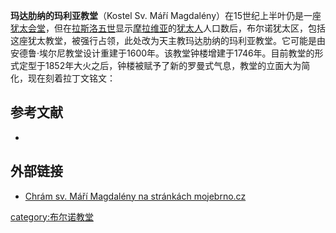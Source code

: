 {{Infobox religious building
| building_name          = 玛达肋纳的玛利亚教堂
| image               = Overview of Church of Saint Mary Magdalene in Brno, Brno-City District.jpg
| obrázek_velikost      = 200px
| náboženství           = [[基督教|基督教]]
| ritus                 = [[罗马天主教|罗马天主教]]
| stát                  = [[捷克|捷克]]
| stát_podcelek1        = 南摩拉维亚
| location                  = [[布尔诺|布尔诺]] 
| datum_posvěcení       = 16. duben 1673 Olomouckým biskupem [[Karel_Lichtenstein|Karlem Lichtensteinem]]
| user               = 小修道院
| architektura          = ano
| architekti            = Mj. Ondřej Erna
| založení              = 14. únor [[1651|1651]]
| dokončení             = 16. duben [[1673|1673]]
| adresa                = Františkánská, 602 00  Brno-město 
}}

'''玛达肋纳的玛利亚教堂'''（Kostel Sv. Máří Magdalény）在15世纪上半叶仍是一座[[犹太会堂|犹太会堂]]，但在[[拉斯洛五世|拉斯洛五世]]显示[[摩拉维亚|摩拉维亚]]的[[犹太人|犹太人]]人口数后，布尔诺犹太区，包括这座犹太教堂，被强行占领，此处改为天主教玛达肋纳的玛利亚教堂。它可能是由安德鲁·埃尔尼教堂设计重建于1600年。该教堂钟楼增建于1746年。目前教堂的形式定型于1852年大火之后，钟楼被赋予了新的罗曼式气息，教堂的立面大为简化，现在刻着拉丁文铭文：
{{quote|Domum tuam decet / SANCTITUDO Ps 92,5 / MDCCCLI / Venite Adoremus / MCMXII 
你的殿称为圣洁 / 诗篇92篇5节 / 1851 / 齐来崇拜 / 1912 }}

== 参考文献 ==
*{{cite book
 | last = Bílek
 | first = Jiří
 | year = 2000
 | title = Brněnské kostely
 | publisher = Vlastním nákladem
 | location = Šlapanice
 | pages = 62-66 
}}

== 外部链接 ==
*[https://web.archive.org/web/20090926003310/http://www.mojebrno.wz.cz/inka--brno-kostely-mari-magdalena.html Chrám sv. Máří Magdalény na stránkách mojebrno.cz]

[[category:布尔诺教堂|category:布尔诺教堂]]
